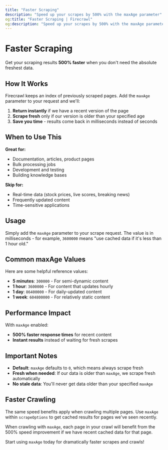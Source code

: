 ```yaml
---
title: "Faster Scraping"
description: "Speed up your scrapes by 500% with the maxAge parameter"
og:title: "Faster Scraping | Firecrawl"
og:description: "Speed up your scrapes by 500% with the maxAge parameter"
---
```



# Faster Scraping

Get your scraping results **500% faster** when you don't need the absolute freshest data.

## How It Works

Firecrawl keeps an index of previously scraped pages. Add the `maxAge` parameter to your request and we'll:

1. **Return instantly** if we have a recent version of the page
2. **Scrape fresh** only if our version is older than your specified age
3. **Save you time** - results come back in milliseconds instead of seconds

## When to Use This

**Great for:**
- Documentation, articles, product pages
- Bulk processing jobs
- Development and testing
- Building knowledge bases

**Skip for:**
- Real-time data (stock prices, live scores, breaking news)
- Frequently updated content
- Time-sensitive applications

## Usage

Simply add the `maxAge` parameter to your scrape request. The value is in milliseconds - for example, `3600000` means "use cached data if it's less than 1 hour old."

<CodeGroup>

<FastScrapePython />

<FastScrapeNode />

<FastScrapeGo />

<FastScrapeRust />

<FastScrapeCURL />

</CodeGroup>

## Common maxAge Values

Here are some helpful reference values:

- **5 minutes**: `300000` - For semi-dynamic content
- **1 hour**: `3600000` - For content that updates hourly
- **1 day**: `86400000` - For daily-updated content
- **1 week**: `604800000` - For relatively static content

## Performance Impact

With `maxAge` enabled:

- **500% faster response times** for recent content
- **Instant results** instead of waiting for fresh scrapes

## Important Notes

- **Default**: `maxAge` defaults to `0`, which means always scrape fresh
- **Fresh when needed**: If our data is older than `maxAge`, we scrape fresh automatically
- **No stale data**: You'll never get data older than your specified `maxAge`

## Faster Crawling

The same speed benefits apply when crawling multiple pages. Use `maxAge` within `scrapeOptions` to get cached results for pages we've seen recently.

<CodeGroup>

<FastCrawlPython />

<FastCrawlNode />

<FastCrawlGo />

<FastCrawlRust />

<FastCrawlCURL />

</CodeGroup>

When crawling with `maxAge`, each page in your crawl will benefit from the 500% speed improvement if we have recent cached data for that page.

Start using `maxAge` today for dramatically faster scrapes and crawls!
